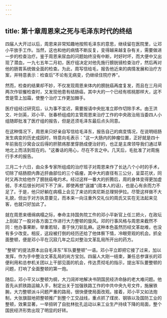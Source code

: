 ```yaml
---
---
---
```

title: 第十章周恩来之死与毛泽东时代的终结
---



四届人大开过以后，周恩来非常知趣地按照毛泽东的意思，继续留在医院里，让邓小平放手工作。当然，这也和他的病情不断反复，变得越来越复杂有关，需要做进一步的检查治疗。鉴于周恩来尿血的问题始终没有中断，时好时坏，而大便中又出现了潜血，一九七五年二月初，医疗组决定对他先施行膀胱镜检查治疗，然后再对他的肠胃系统做全面的检查。为此，周写信给毛，报告他近来的病情发展和治疗方案，并特意表示：检查后"不论有无病变，仍继续住院疗养"。

然而，检查的结果却不妙，不仅发现周恩来体内的膀胱癌再度复发，而且在三月间两次作钡餐检查时，又发现他患有结肠癌，其中大的一个已经有核桃那样大，这不啻是雪上加霜，使整个治疗工作更加棘手。

医疗组经过研究后，认为事不宜迟，需要报请中央批准立即作切除手术。由王洪文、叶剑英，邓小平、张春桥组成的主管周恩来治疗工作的中央政治局当委四人小组随即批准了医疗组的报告，但是还须毛泽东最后点头同意。

在这种情况下，周恩来只好亲自写信给毛泽东，报告自己的病变情况，在说明结肠发生病变的历史成因时，特意向毛表示："这一大肠内的肿瘤位置，正好就是四十年前我在沙窝会议后得的肝脓疡那里穿肠成便治好的，也正是主席领导我们通过草地北上而活到现在的。"这番话的用心，尽在不言之中。几天后，毛批准了对周施行手术的报告。

三月二十六日，由众多专家所组成的治疗班子对周恩来作了长达八个小时的手术，切除了结肠腔内靠近肝曲部位的三个癌瘤，其中大的直径有三公分，呈菜花状，同时又再次给他作了膀胱癌电灼术。经过这样一番大的折腾后，周的身体变得更加虚弱，手术后很长时间下不了床，即使再想"逞雄"(周本人的话)，也是心有余而力不足了。于是，他只好躺在病榻上会见了来访的突尼斯总理努伊拉。尽管这样做不大礼貌，但出于对方执意要见，而本来一向注重外交礼仪的周氏又实在无法起来见客，也就只好加此了。

就在周恩来缠绵病榻之际，奉命主持国务院工仵的邓小平新官上任三把火，在政坛上刮起了一股对各方面工作进行大力整顿的旋风。邓的行事风格与周恩来截然不同：他办事果断，举重若轻，善于快刀斩乱麻。这种本色虽然历经文革劫难，也没有多少改变。相反，这段被打倒的经历还给了他体察下情，冷眼旁观的机会。抓全面整顿，便是邓小平在沉寂几年之后对整治文革乱局所开出的药方。

"整顿"的提法原本出自毛泽东"军队要整顿"一语。邓小平立即把它接了过来，加以发挥，作为手中整治文革乱局的尚方宝剑。四届人大刚一结束，兼任总参谋长的邓便利用和总参机关团以上干部见面的机会，传达贯彻毛的指示，提出军队要整顿的问题，打响了全面整顿的第一炮。

随后，邓小平又以整顿为纲，大刀阔斧地解决书阴国民经济命脉的老大难问题。他首先从抓铁路运输入手，制定出关于加强铁路工作的中共中央九号文件，施展铁腕，大力整顿派斗问题严重的路局，很快便使局面改观。接着，邓小平又如法炮制，大张旗鼓地把整顿推广到整个工交战线，重点抓了煤炭、钢铁以及国防工业的整顿，效果显著，一举扭转了自批林批孔运动以来工业生产持续下降的局面，整个国民经济形势出现了明显的好转。